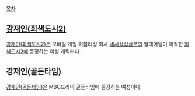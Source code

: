 [[목차]]
== [[강재인(회색도시2)]] ==
[[강재인(회색도시2)]]은 모바일 게임 퍼블리싱 회사 [[네시삼십삼분]]의 알테어팀이 제작한 [[회색도시2]]에 등장하는 여성 캐릭터다.

== 강재인(골든타임) ==
[[강재인(골든타임)]]은 MBC드라마 골든타임에 등장하는 여성이다.
